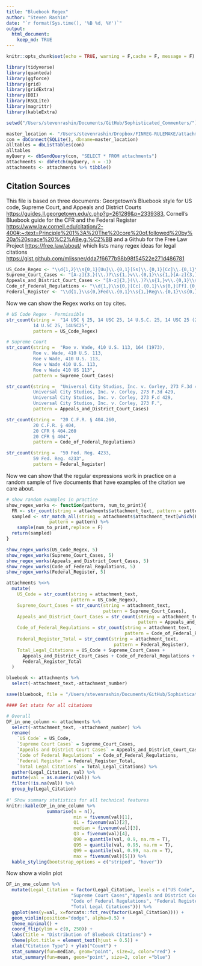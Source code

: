 ```yaml
---
title: "Bluebook Regex"
author: "Steven Rashin"
date: "`r format(Sys.time(), '%B %d, %Y')`"
output:
  html_document:
    keep_md: TRUE
---
```


```r
knitr::opts_chunk$set(echo = TRUE, warning = F,cache = F, message = F)

library(tidyverse)
library(quanteda)
library(ggforce)
library(grid)
library(gridExtra)
library(DBI)
library(RSQLite)
library(magrittr)
library(kableExtra)

setwd("/Users/stevenrashin/Documents/GitHub/Sophisticated_Commenters/")

master_location <- "/Users/stevenrashin/Dropbox/FINREG-RULEMAKE/attachments.sqlite"
con = dbConnect(SQLite(), dbname=master_location)
alltables = dbListTables(con)
alltables
myQuery <- dbSendQuery(con, "SELECT * FROM attachments")
attachments <- dbFetch(myQuery, n = -1)
attachments <- attachments %>% tibble()
```

## Citation Sources

This file is based on three documents: Georgetown's Bluebook style for US code, Supreme Court, and Appeals and District Courts <https://guides.ll.georgetown.edu/c.php?g=261289&p=2339383>, Cornell's Bluebook guide for the CFR and the Federal Register <https://www.law.cornell.edu/citation/2-400#:~:text=Principle%201%3A%20The%20core%20of,followed%20by%20a%20space%20%C2%ABe.g.%C2%BB> and a Github for the Free Law Project <https://free.law/about/> which lists many regex ideas for legal citations <https://gist.github.com/mlissner/dda7f6677b98b98f54522e271d486781>

```r
US_Code_Regex <- "\\d{1,2}\\s{0,1}[Uu]\\.{0,1}[Ss]\\.{0,1}[Cc]\\.{0,1}\\s{0,}\\§{0,1}\\s{0,}\\d{1,}(\\s{0,}\\(\\d{4}\\))?"
Supreme_Court_Cases <- "[A-z]{3,}(\\.)?\\s{1,}v\\.{0,1}\\s{1,}[A-z]{3,}(,)?\\s{1,}\\d{1,}\\s{1,}[Uu]\\.{0,1}\\s{0,}[Ss]\\.{0,1}"
Appeals_and_District_Court_Cases <- "[A-z]{3,}(\\.)?\\s{1,}v\\.{0,1}\\s{1,}[A-z]{3,}(,)?\\s{1,}\\d{1,}\\s{1,}[Ff]"
Code_of_Federal_Regulations <- "\\d{1,}\\s{0,}[Cc].{0,1}\\s{0,}[Ff].{0,1}\\s{0,}[Rr].{0,1}\\s{0,}\\§{0,1}\\s{0,}\\d{1,}" 
Federal_Register <- "\\d{1,}\\s{0,}Fed\\.{0,1}\\s{1,}Reg\\.{0,1}\\s{0,}\\d{1,}"
```

Now we can show the Regex works on toy cites.

```r
# US Code Regex - Permissible 
str_count(string =  "14 USC § 25, 14 USC 25, 14 U.S.C. 25, 14 USC 25 (2005), 
          14 U.SC 25, 14USC25", 
          pattern = US_Code_Regex)

# Supreme Court
str_count(string =  "Roe v. Wade, 410 U.S. 113, 164 (1973), 
          Roe v. Wade, 410 U.S. 113,
          Roe v Wade, 410 U.S. 113,
          Roe v Wade 410 U.S. 113,
          Roe v Wade 410 US 113",
          pattern = Supreme_Court_Cases)

str_count(string =  "Universal City Studios, Inc. v. Corley, 273 F.3d 429 (2d Cir. 2001),
          Universal City Studios, Inc. v. Corley, 273 F.3d 429,
          Universal City Studios, Inc. v. Corley, 273 F.d 429,
          Universal City Studios, Inc. v. Corley, 273 F.", 
          pattern = Appeals_and_District_Court_Cases)

str_count(string =  "20 C.F.R. § 404.260,
          20 C.F.R. § 404,
          20 CFR § 404.260
          20 CFR § 404", 
          pattern = Code_of_Federal_Regulations)

str_count(string =  "59 Fed. Reg. 4233,
          59 Fed. Reg. 4233", 
          pattern = Federal_Register)
```

Now we can show that the regular expressions work in practice on a random sample of five documents that have examples of the citation we care about.

```r
# show random examples in practice
show_regex_works <- function(pattern, num_to_print){
  FR <- str_count(string = attachments$attachment_text, pattern = pattern)
  sampled <- str_match_all(string = attachments$attachment_text[which(FR>0)], 
                pattern = pattern) %>%
    sample(num_to_print,replace = F)
  return(sampled)
}

show_regex_works(US_Code_Regex, 5)
show_regex_works(Supreme_Court_Cases, 5)
show_regex_works(Appeals_and_District_Court_Cases, 5)
show_regex_works(Code_of_Federal_Regulations, 5)
show_regex_works(Federal_Register, 5)
```

```r
attachments %<>%
  mutate(
    US_Code = str_count(string = attachment_text,
                        pattern = US_Code_Regex),
    Supreme_Court_Cases = str_count(string = attachment_text,
                                    pattern = Supreme_Court_Cases),
    Appeals_and_District_Court_Cases = str_count(string = attachment_text,
                                                 pattern = Appeals_and_District_Court_Cases),
    Code_of_Federal_Regulations = str_count(string = attachment_text,
                                            pattern = Code_of_Federal_Regulations),
    Federal_Register_Total = str_count(string = attachment_text, 
                                        pattern = Federal_Register),
    Total_Legal_Citations = US_Code + Supreme_Court_Cases + 
      Appeals_and_District_Court_Cases + Code_of_Federal_Regulations +
      Federal_Register_Total
  ) 

bluebook <- attachments %>%
  select(-attachment_text,-attachment_number)

save(bluebook, file = "/Users/stevenrashin/Documents/GitHub/Sophisticated_Commenters/bluebook.RData")

#### Get stats for all citations

# Overall
DF_in_one_column <- attachments %>%
  select(-attachment_text, -attachment_number) %>%
  rename(
    `US Code` = US_Code,
    `Supreme Court Cases` = Supreme_Court_Cases,
    `Appeals and District Court Cases` = Appeals_and_District_Court_Cases,
    `Code of Federal Regulations` = Code_of_Federal_Regulations,
    `Federal Register` = Federal_Register_Total,
    `Total Legal Citations` = Total_Legal_Citations) %>%
  gather(Legal_Citation, val) %>% 
  mutate(val = as.numeric(val)) %>%
  filter(!is.na(val)) %>%
  group_by(Legal_Citation)
  
#' Show summary statistics for all technical features
knitr::kable(DF_in_one_column %>%
               summarise(n = n(),
                         min = fivenum(val)[1],
                         Q1 = fivenum(val)[2],
                         median = fivenum(val)[3],
                         Q3 = fivenum(val)[4],
                         Q90 = quantile(val, 0.9, na.rm = T),
                         Q95 = quantile(val, 0.95, na.rm = T),
                         Q99 = quantile(val, 0.99, na.rm = T),
                         max = fivenum(val)[5])) %>%
  kable_styling(bootstrap_options = c("striped", "hover"))
```

Now show a violin plot 

```r
DF_in_one_column %>%
  mutate(Legal_Citation = factor(Legal_Citation, levels = c("US Code",
                        "Supreme Court Cases","Appeals and District Court Cases",
                        "Code of Federal Regulations", "Federal Register",
                        "Total Legal Citations"))) %>%
  ggplot(aes(y=val, x=forcats::fct_rev(factor(Legal_Citation)))) + 
  geom_violin(position="dodge", alpha=0.5) +
  theme_minimal() +
  coord_flip(ylim = c(0, 250)) +
  labs(title = "Distribution of Bluebook Citations") +
  theme(plot.title = element_text(hjust = 0.5)) +
  xlab("Citation Type") + ylab("Count") +
  stat_summary(fun=median, geom="point", size=2, color="red") +
  stat_summary(fun=mean, geom="point", size=2, color ="blue")
```


